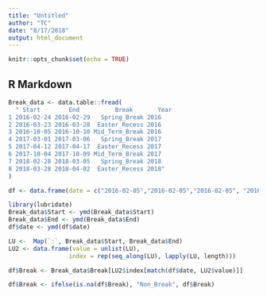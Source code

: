 ```yaml
---
title: "Untitled"
author: "TC"
date: "8/17/2018"
output: html_document
---
```


```r
knitr::opts_chunk$set(echo = TRUE)
```

## R Markdown

```r
Break_data <- data.table::fread(
  " Start        End          Break       Year
1 2016-02-24 2016-02-29   Spring_Break 2016
2 2016-03-23 2016-03-28  Easter_Recess 2016
3 2016-10-05 2016-10-10 Mid_Term_Break 2016
4 2017-03-01 2017-03-06   Spring_Break 2017
5 2017-04-12 2017-04-17  Easter_Recess 2017
6 2017-10-04 2017-10-09 Mid_Term_Break 2017
7 2018-02-28 2018-03-05   Spring_Break 2018
8 2018-03-28 2018-04-02  Easter_Recess 2018"
)

df <- data.frame(date = c("2016-02-05","2016-02-05","2016-02-05", "2016-02-05","2016-02-05","2016-02-05"))
```


```r
library(lubridate)
Break_data$Start <- ymd(Break_data$Start)
Break_data$End <- ymd(Break_data$End)
df$date <- ymd(df$date)

LU <-  Map(`:`, Break_data$Start, Break_data$End)
LU2 <- data.frame(value = unlist(LU),
                 index = rep(seq_along(LU), lapply(LU, length)))

df$Break <- Break_data$Break[LU2$index[match(df$date, LU2$value)]]

df$Break <- ifelse(is.na(df$Break), "Non_Break", df$Break)
```

